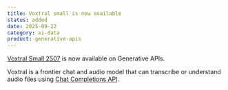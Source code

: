 ```yaml
---
title: Voxtral small is now available
status: added
date: 2025-09-22
category: ai-data
product: generative-apis
---
```


[Voxtral Small 2507](/generative-apis/reference-content/supported-models/) is now available on Generative APIs.

Voxtral is a frontier chat and audio model that can transcribe or understand audio files using [Chat Completions API](https://www.scaleway.com/en/developers/api/generative-apis/#path-chat-completions-create-a-chat-completion).

